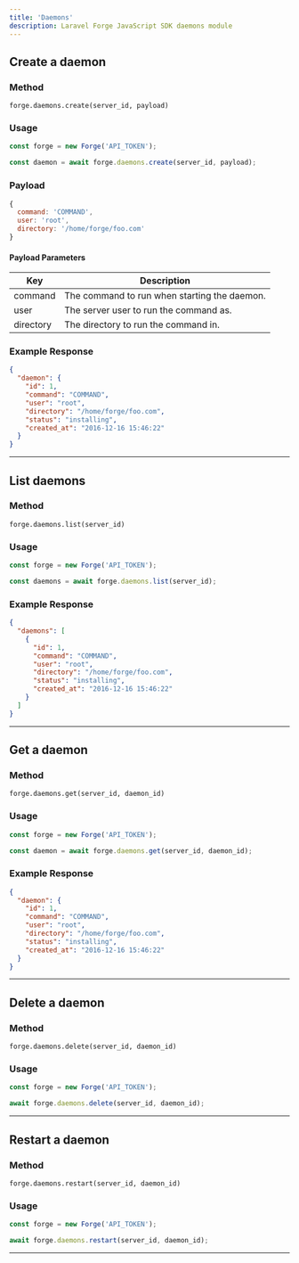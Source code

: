 ```yaml
---
title: 'Daemons'
description: Laravel Forge JavaScript SDK daemons module
---
```


## Create a daemon

### Method

`forge.daemons.create(server_id, payload)`

### Usage

```js lineNumbers=true
const forge = new Forge('API_TOKEN');

const daemon = await forge.daemons.create(server_id, payload);
```

### Payload

```js lineNumbers=true
{
  command: 'COMMAND',
  user: 'root',
  directory: '/home/forge/foo.com'
}
```

#### Payload Parameters

| Key       | Description                                  |
| --------- | -------------------------------------------- |
| command   | The command to run when starting the daemon. |
| user      | The server user to run the command as.       |
| directory | The directory to run the command in.         |

### Example Response

```json lineNumbers=true
{
  "daemon": {
    "id": 1,
    "command": "COMMAND",
    "user": "root",
    "directory": "/home/forge/foo.com",
    "status": "installing",
    "created_at": "2016-12-16 15:46:22"
  }
}
```

---

## List daemons

### Method

`forge.daemons.list(server_id)`

### Usage

```js lineNumbers=true
const forge = new Forge('API_TOKEN');

const daemons = await forge.daemons.list(server_id);
```

### Example Response

```json lineNumbers=true
{
  "daemons": [
    {
      "id": 1,
      "command": "COMMAND",
      "user": "root",
      "directory": "/home/forge/foo.com",
      "status": "installing",
      "created_at": "2016-12-16 15:46:22"
    }
  ]
}
```

---

## Get a daemon

### Method

`forge.daemons.get(server_id, daemon_id)`

### Usage

```js lineNumbers=true
const forge = new Forge('API_TOKEN');

const daemon = await forge.daemons.get(server_id, daemon_id);
```

### Example Response

```json lineNumbers=true
{
  "daemon": {
    "id": 1,
    "command": "COMMAND",
    "user": "root",
    "directory": "/home/forge/foo.com",
    "status": "installing",
    "created_at": "2016-12-16 15:46:22"
  }
}
```

---

## Delete a daemon

### Method

`forge.daemons.delete(server_id, daemon_id)`

### Usage

```js lineNumbers=true
const forge = new Forge('API_TOKEN');

await forge.daemons.delete(server_id, daemon_id);
```

---

## Restart a daemon

### Method

`forge.daemons.restart(server_id, daemon_id)`

### Usage

```js lineNumbers=true
const forge = new Forge('API_TOKEN');

await forge.daemons.restart(server_id, daemon_id);
```

---

